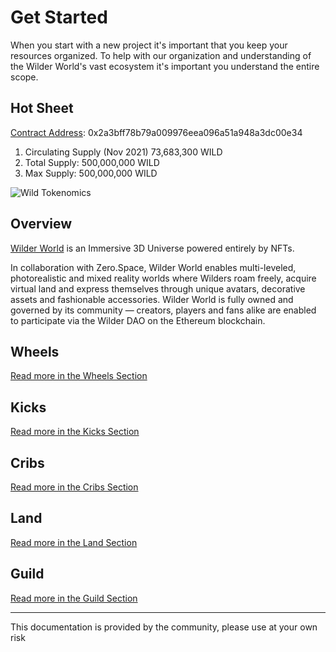 
# Get Started

When you start with a new project it's important that you keep your resources organized.
To help with our organization and understanding of the Wilder World's vast ecosystem it's important you understand the entire scope.

## Hot Sheet

[Contract Address](https://etherscan.io/token/0x2a3bff78b79a009976eea096a51a948a3dc00e34): 0x2a3bff78b79a009976eea096a51a948a3dc00e34

1. Circulating Supply (Nov 2021) 73,683,300 WILD
1. Total Supply: 500,000,000 WILD
1. Max Supply: 500,000,000 WILD

<Bleed>![Wild Tokenomics](../public/wilder-tokenomics.jpg)</Bleed>


## Overview

[Wilder World](https://wilderworld.com) is an Immersive 3D Universe powered entirely by NFTs.

In collaboration with Zero.Space, Wilder World enables multi-leveled, photorealistic and mixed reality worlds where Wilders roam freely, acquire virtual land and express themselves through unique avatars, decorative assets and fashionable accessories. 
Wilder World is fully owned and governed by its community — creators, players and fans alike are enabled to participate via the Wilder DAO on the Ethereum blockchain.

## Wheels

[Read more in the Wheels Section](/wheels/about)

## Kicks

[Read more in the Kicks Section](/kicks/about)

## Cribs

[Read more in the Cribs Section](/cribs/about)

## Land

[Read more in the Land Section](/land/about)

## Guild

[Read more in the Guild Section](/guild/about)

---

<span id="sidebar-and-anchor-links" />
<Callout>
  This documentation is provided by the community, please use at your own risk
</Callout>
